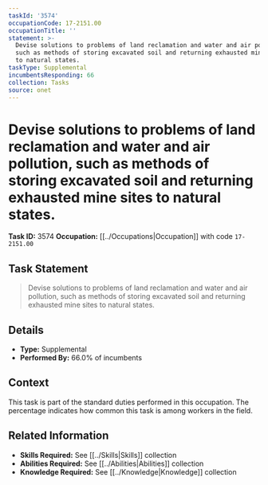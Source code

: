 ```yaml
---
taskId: '3574'
occupationCode: 17-2151.00
occupationTitle: ''
statement: >-
  Devise solutions to problems of land reclamation and water and air pollution,
  such as methods of storing excavated soil and returning exhausted mine sites
  to natural states.
taskType: Supplemental
incumbentsResponding: 66
collection: Tasks
source: onet
---
```

# Devise solutions to problems of land reclamation and water and air pollution, such as methods of storing excavated soil and returning exhausted mine sites to natural states.

**Task ID:** 3574
**Occupation:** [[../Occupations|Occupation]] with code `17-2151.00`

## Task Statement

> Devise solutions to problems of land reclamation and water and air pollution, such as methods of storing excavated soil and returning exhausted mine sites to natural states.

## Details

- **Type:** Supplemental
- **Performed By:** 66.0% of incumbents

## Context

This task is part of the standard duties performed in this occupation. The percentage indicates how common this task is among workers in the field.

## Related Information

- **Skills Required:** See [[../Skills|Skills]] collection
- **Abilities Required:** See [[../Abilities|Abilities]] collection
- **Knowledge Required:** See [[../Knowledge|Knowledge]] collection
